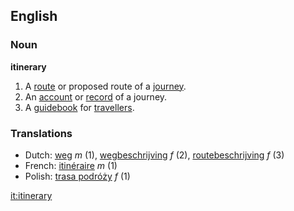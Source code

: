 ==English==
===Noun===
'''itinerary'''
#A [[route]] or proposed route of a [[journey]]. 
#An [[account]] or [[record]] of a journey.
#A [[guidebook]] for [[traveller]]s. 

===Translations===
*Dutch: [[weg]] ''m'' (1), [[wegbeschrijving]] ''f'' (2), [[routebeschrijving]] ''f'' (3)
*French: [[itinéraire]] ''m'' (1)
*Polish: [[trasa podróży]] ''f'' (1)

[[it:itinerary]]